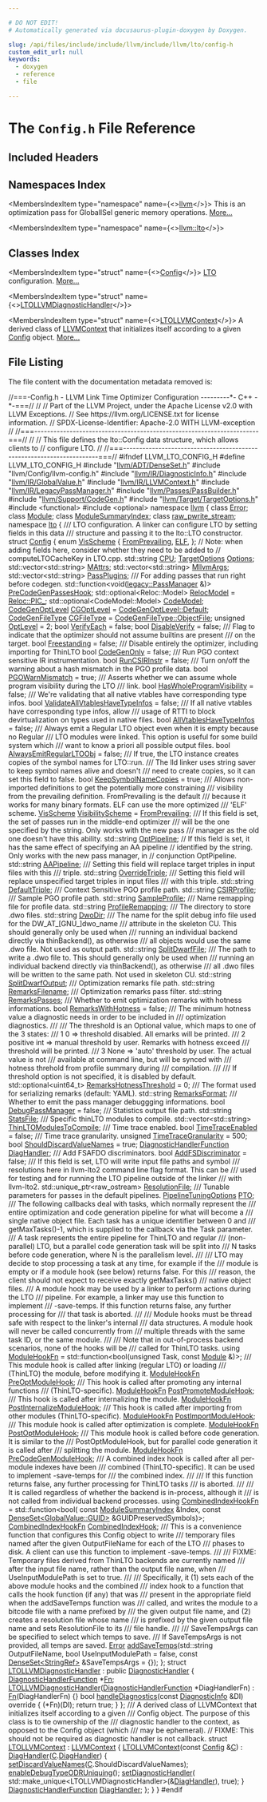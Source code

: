 ```yaml
---

# DO NOT EDIT!
# Automatically generated via docusaurus-plugin-doxygen by Doxygen.

slug: /api/files/include/include/llvm/include/llvm/lto/config-h
custom_edit_url: null
keywords:
  - doxygen
  - reference
  - file

---
```





# The `Config.h` File Reference

<DoxygenPage pluginConfig={pluginConfig}>



## Included Headers

<IncludesList>
<IncludesListItem
  filePath="llvm/ADT/DenseSet.h"
  permalink="/docs/api/files/include/include/llvm/include/llvm/adt/denseset-h"
  isLocal="true" />
<IncludesListItem
  filePath="llvm/Config/llvm-config.h"
  permalink=""
  isLocal="true" />
<IncludesListItem
  filePath="llvm/IR/DiagnosticInfo.h"
  permalink="/docs/api/files/include/include/llvm/include/llvm/ir/diagnosticinfo-h"
  isLocal="true" />
<IncludesListItem
  filePath="llvm/IR/GlobalValue.h"
  permalink="/docs/api/files/include/include/llvm/include/llvm/ir/globalvalue-h"
  isLocal="true" />
<IncludesListItem
  filePath="llvm/IR/LLVMContext.h"
  permalink="/docs/api/files/include/include/llvm/include/llvm/ir/llvmcontext-h"
  isLocal="true" />
<IncludesListItem
  filePath="llvm/IR/LegacyPassManager.h"
  permalink="/docs/api/files/include/include/llvm/include/llvm/ir/legacypassmanager-h"
  isLocal="true" />
<IncludesListItem
  filePath="llvm/Passes/PassBuilder.h"
  permalink="/docs/api/files/include/include/llvm/include/llvm/passes/passbuilder-h"
  isLocal="true" />
<IncludesListItem
  filePath="llvm/Support/CodeGen.h"
  permalink="/docs/api/files/include/include/llvm/include/llvm/support/codegen-h"
  isLocal="true" />
<IncludesListItem
  filePath="llvm/Target/TargetOptions.h"
  permalink="/docs/api/files/include/include/llvm/include/llvm/target/targetoptions-h"
  isLocal="true" />
<IncludesListItem
  filePath="functional"
  permalink=""
  isLocal="false" />
<IncludesListItem
  filePath="optional"
  permalink=""
  isLocal="false" />
</IncludesList>

## Namespaces Index

<MembersIndex>

<MembersIndexItem
  type="namespace"
  name={<><a href="/docs/api/namespaces/llvm">llvm</a></>}>
This is an optimization pass for GlobalISel generic memory operations. <a href="/docs/api/namespaces/llvm/#details">More...</a>
</MembersIndexItem>

<MembersIndexItem
  type="namespace"
  name={<><a href="/docs/api/namespaces/llvm/lto">llvm::lto</a></>}>
</MembersIndexItem>

</MembersIndex>

## Classes Index

<MembersIndex>

<MembersIndexItem
  type="struct"
  name={<><a href="/docs/api/structs/llvm/lto/config">Config</a></>}>
<a href="/docs/api/classes/llvm/lto/lto">LTO</a> configuration. <a href="/docs/api/structs/llvm/lto/config/#details">More...</a>
</MembersIndexItem>

<MembersIndexItem
  type="struct"
  name={<><a href="/docs/api/structs/llvm/lto/ltollvmdiagnostichandler">LTOLLVMDiagnosticHandler</a></>}>
</MembersIndexItem>

<MembersIndexItem
  type="struct"
  name={<><a href="/docs/api/structs/llvm/lto/ltollvmcontext">LTOLLVMContext</a></>}>
A derived class of <a href="/docs/api/classes/llvm/llvmcontext">LLVMContext</a> that initializes itself according to a given <a href="/docs/api/structs/llvm/lto/config">Config</a> object. <a href="/docs/api/structs/llvm/lto/ltollvmcontext/#details">More...</a>
</MembersIndexItem>

</MembersIndex>


## File Listing

The file content with the documentation metadata removed is:

<ProgramListing>

<Link id="l00001" /><CodeLine lineNumber="1"><span class="doxyHighlightComment">//===-Config.h - LLVM Link Time Optimizer Configuration ---------&#42;- C++ -&#42;-===//</span></CodeLine>
<Link id="l00002" /><CodeLine lineNumber="2"><span class="doxyHighlightComment">//</span></CodeLine>
<Link id="l00003" /><CodeLine lineNumber="3"><span class="doxyHighlightComment">// Part of the LLVM Project, under the Apache License v2.0 with LLVM Exceptions.</span></CodeLine>
<Link id="l00004" /><CodeLine lineNumber="4"><span class="doxyHighlightComment">// See https://llvm.org/LICENSE.txt for license information.</span></CodeLine>
<Link id="l00005" /><CodeLine lineNumber="5"><span class="doxyHighlightComment">// SPDX-License-Identifier: Apache-2.0 WITH LLVM-exception</span></CodeLine>
<Link id="l00006" /><CodeLine lineNumber="6"><span class="doxyHighlightComment">//</span></CodeLine>
<Link id="l00007" /><CodeLine lineNumber="7"><span class="doxyHighlightComment">//===----------------------------------------------------------------------===//</span></CodeLine>
<Link id="l00008" /><CodeLine lineNumber="8"><span class="doxyHighlightComment">//</span></CodeLine>
<Link id="l00009" /><CodeLine lineNumber="9"><span class="doxyHighlightComment">// This file defines the lto::Config data structure, which allows clients to</span></CodeLine>
<Link id="l00010" /><CodeLine lineNumber="10"><span class="doxyHighlightComment">// configure LTO.</span></CodeLine>
<Link id="l00011" /><CodeLine lineNumber="11"><span class="doxyHighlightComment">//</span></CodeLine>
<Link id="l00012" /><CodeLine lineNumber="12"><span class="doxyHighlightComment">//===----------------------------------------------------------------------===//</span></CodeLine>
<Link id="l00013" /><CodeLine lineNumber="13"></CodeLine>
<Link id="l00014" /><CodeLine lineNumber="14"><span class="doxyHighlightPreprocessor">#ifndef LLVM&#95;LTO&#95;CONFIG&#95;H</span></CodeLine>
<Link id="l00015" /><CodeLine lineNumber="15"><span class="doxyHighlightPreprocessor">#define LLVM&#95;LTO&#95;CONFIG&#95;H</span></CodeLine>
<Link id="l00016" /><CodeLine lineNumber="16"></CodeLine>
<Link id="l00017" /><CodeLine lineNumber="17"><span class="doxyHighlightPreprocessor">#include &quot;<a href="/docs/api/files/include/include/llvm/include/llvm/adt/denseset-h">llvm/ADT/DenseSet.h</a>&quot;</span></CodeLine>
<Link id="l00018" /><CodeLine lineNumber="18"><span class="doxyHighlightPreprocessor">#include &quot;llvm/Config/llvm-config.h&quot;</span></CodeLine>
<Link id="l00019" /><CodeLine lineNumber="19"><span class="doxyHighlightPreprocessor">#include &quot;<a href="/docs/api/files/include/include/llvm/include/llvm/ir/diagnosticinfo-h">llvm/IR/DiagnosticInfo.h</a>&quot;</span></CodeLine>
<Link id="l00020" /><CodeLine lineNumber="20"><span class="doxyHighlightPreprocessor">#include &quot;<a href="/docs/api/files/include/include/llvm/include/llvm/ir/globalvalue-h">llvm/IR/GlobalValue.h</a>&quot;</span></CodeLine>
<Link id="l00021" /><CodeLine lineNumber="21"><span class="doxyHighlightPreprocessor">#include &quot;<a href="/docs/api/files/include/include/llvm/include/llvm/ir/llvmcontext-h">llvm/IR/LLVMContext.h</a>&quot;</span></CodeLine>
<Link id="l00022" /><CodeLine lineNumber="22"><span class="doxyHighlightPreprocessor">#include &quot;<a href="/docs/api/files/include/include/llvm/include/llvm/ir/legacypassmanager-h">llvm/IR/LegacyPassManager.h</a>&quot;</span></CodeLine>
<Link id="l00023" /><CodeLine lineNumber="23"><span class="doxyHighlightPreprocessor">#include &quot;<a href="/docs/api/files/include/include/llvm/include/llvm/passes/passbuilder-h">llvm/Passes/PassBuilder.h</a>&quot;</span></CodeLine>
<Link id="l00024" /><CodeLine lineNumber="24"><span class="doxyHighlightPreprocessor">#include &quot;<a href="/docs/api/files/include/include/llvm/include/llvm/support/codegen-h">llvm/Support/CodeGen.h</a>&quot;</span></CodeLine>
<Link id="l00025" /><CodeLine lineNumber="25"><span class="doxyHighlightPreprocessor">#include &quot;<a href="/docs/api/files/include/include/llvm/include/llvm/target/targetoptions-h">llvm/Target/TargetOptions.h</a>&quot;</span></CodeLine>
<Link id="l00026" /><CodeLine lineNumber="26"></CodeLine>
<Link id="l00027" /><CodeLine lineNumber="27"><span class="doxyHighlightPreprocessor">#include &lt;functional&gt;</span></CodeLine>
<Link id="l00028" /><CodeLine lineNumber="28"><span class="doxyHighlightPreprocessor">#include &lt;optional&gt;</span></CodeLine>
<Link id="l00029" /><CodeLine lineNumber="29"></CodeLine>
<Link id="l00030" /><CodeLine lineNumber="30"><span class="doxyHighlightKeyword">namespace </span><span class="doxyHighlight"><a href="/docs/api/namespaces/llvm">llvm</a> &#123;</span></CodeLine>
<Link id="l00031" /><CodeLine lineNumber="31"></CodeLine>
<Link id="l00032" /><CodeLine lineNumber="32"><span class="doxyHighlightKeyword">class </span><span class="doxyHighlight"><a href="/docs/api/classes/llvm/error">Error</a>;</span></CodeLine>
<Link id="l00033" /><CodeLine lineNumber="33"><span class="doxyHighlightKeyword">class </span><span class="doxyHighlight"><a href="/docs/api/classes/llvm/module">Module</a>;</span></CodeLine>
<Link id="l00034" /><CodeLine lineNumber="34"><span class="doxyHighlightKeyword">class </span><span class="doxyHighlight"><a href="/docs/api/classes/llvm/modulesummaryindex">ModuleSummaryIndex</a>;</span></CodeLine>
<Link id="l00035" /><CodeLine lineNumber="35"><span class="doxyHighlightKeyword">class </span><span class="doxyHighlight"><a href="/docs/api/classes/llvm/raw-pwrite-stream">raw&#95;pwrite&#95;stream</a>;</span></CodeLine>
<Link id="l00036" /><CodeLine lineNumber="36"></CodeLine>
<Link id="l00037" /><CodeLine lineNumber="37" lineLink="/docs/api/namespaces/llvm/lto"><span class="doxyHighlightKeyword">namespace </span><span class="doxyHighlight"><a href="/docs/api/namespaces/llvm/lto">lto</a> &#123;</span></CodeLine>
<Link id="l00038" /><CodeLine lineNumber="38"></CodeLine>
<Link id="l00039" /><CodeLine lineNumber="39"><span class="doxyHighlightComment">/// LTO configuration. A linker can configure LTO by setting fields in this data</span></CodeLine>
<Link id="l00040" /><CodeLine lineNumber="40"><span class="doxyHighlightComment">/// structure and passing it to the lto::LTO constructor.</span></CodeLine>
<Link id="l00041" /><CodeLine lineNumber="41" lineLink="/docs/api/structs/llvm/lto/config"><span class="doxyHighlightKeyword">struct </span><span class="doxyHighlight"><a href="/docs/api/structs/llvm/lto/config">Config</a> &#123;</span></CodeLine>
<Link id="l00042" /><CodeLine lineNumber="42" lineLink="/docs/api/structs/llvm/lto/config/#a6df1c201fe73a270f67a7c153c42c0be"><span class="doxyHighlight">  </span><span class="doxyHighlightKeyword">enum</span><span class="doxyHighlight"> <a href="/docs/api/structs/llvm/lto/config/#a6df1c201fe73a270f67a7c153c42c0be">VisScheme</a> &#123;</span></CodeLine>
<Link id="l00043" /><CodeLine lineNumber="43" lineLink="/docs/api/structs/llvm/lto/config/#a6df1c201fe73a270f67a7c153c42c0beab75f3c598a19a49547d5fa7456d64e1a"><span class="doxyHighlight">    <a href="/docs/api/structs/llvm/lto/config/#a6df1c201fe73a270f67a7c153c42c0beab75f3c598a19a49547d5fa7456d64e1a">FromPrevailing</a>,</span></CodeLine>
<Link id="l00044" /><CodeLine lineNumber="44" lineLink="/docs/api/structs/llvm/lto/config/#a6df1c201fe73a270f67a7c153c42c0bea89d9995963600df8c6854372881cbbb7"><span class="doxyHighlight">    <a href="/docs/api/structs/llvm/lto/config/#a6df1c201fe73a270f67a7c153c42c0bea89d9995963600df8c6854372881cbbb7">ELF</a>,</span></CodeLine>
<Link id="l00045" /><CodeLine lineNumber="45"><span class="doxyHighlight">  &#125;;</span></CodeLine>
<Link id="l00046" /><CodeLine lineNumber="46"><span class="doxyHighlight">  </span><span class="doxyHighlightComment">// Note: when adding fields here, consider whether they need to be added to</span></CodeLine>
<Link id="l00047" /><CodeLine lineNumber="47"><span class="doxyHighlight">  </span><span class="doxyHighlightComment">// computeLTOCacheKey in LTO.cpp.</span></CodeLine>
<Link id="l00048" /><CodeLine lineNumber="48" lineLink="/docs/api/structs/llvm/lto/config/#a787c0462fab83a3c31d543240378fe78"><span class="doxyHighlight">  std::string <a href="/docs/api/structs/llvm/lto/config/#a787c0462fab83a3c31d543240378fe78">CPU</a>;</span></CodeLine>
<Link id="l00049" /><CodeLine lineNumber="49" lineLink="/docs/api/structs/llvm/lto/config/#aa2df4a4590f315d98041339341d9e469"><span class="doxyHighlight">  <a href="/docs/api/classes/llvm/targetoptions">TargetOptions</a> <a href="/docs/api/structs/llvm/lto/config/#aa2df4a4590f315d98041339341d9e469">Options</a>;</span></CodeLine>
<Link id="l00050" /><CodeLine lineNumber="50" lineLink="/docs/api/structs/llvm/lto/config/#a5a1e8e55e81b4c203d49bbbd0bce8a51"><span class="doxyHighlight">  std::vector&lt;std::string&gt; <a href="/docs/api/structs/llvm/lto/config/#a5a1e8e55e81b4c203d49bbbd0bce8a51">MAttrs</a>;</span></CodeLine>
<Link id="l00051" /><CodeLine lineNumber="51" lineLink="/docs/api/structs/llvm/lto/config/#a602290924408156b5beb6e7cd6f8f4ab"><span class="doxyHighlight">  std::vector&lt;std::string&gt; <a href="/docs/api/structs/llvm/lto/config/#a602290924408156b5beb6e7cd6f8f4ab">MllvmArgs</a>;</span></CodeLine>
<Link id="l00052" /><CodeLine lineNumber="52" lineLink="/docs/api/structs/llvm/lto/config/#addd6c05e7f9781702cd583680b21da07"><span class="doxyHighlight">  std::vector&lt;std::string&gt; <a href="/docs/api/structs/llvm/lto/config/#addd6c05e7f9781702cd583680b21da07">PassPlugins</a>;</span></CodeLine>
<Link id="l00053" /><CodeLine lineNumber="53"><span class="doxyHighlightComment">  /// For adding passes that run right before codegen.</span></CodeLine>
<Link id="l00054" /><CodeLine lineNumber="54" lineLink="/docs/api/structs/llvm/lto/config/#a534b265d050d27ea55a86b1a473b9515"><span class="doxyHighlight">  std::function&lt;void(<a href="/docs/api/classes/llvm/legacy/passmanager">legacy::PassManager</a> &amp;)&gt; <a href="/docs/api/structs/llvm/lto/config/#a534b265d050d27ea55a86b1a473b9515">PreCodeGenPassesHook</a>;</span></CodeLine>
<Link id="l00055" /><CodeLine lineNumber="55" lineLink="/docs/api/structs/llvm/lto/config/#ae561eb0b1d21dcefd1c59988684fe403"><span class="doxyHighlight">  std::optional&lt;Reloc::Model&gt; <a href="/docs/api/structs/llvm/lto/config/#ae561eb0b1d21dcefd1c59988684fe403">RelocModel</a> = <a href="/docs/api/namespaces/llvm/reloc/#af59f6dc86e80aaf56f1afd155eebf568adc2075e13a68142b26e05ac08bbfc320">Reloc::PIC&#95;</a>;</span></CodeLine>
<Link id="l00056" /><CodeLine lineNumber="56" lineLink="/docs/api/structs/llvm/lto/config/#a4a143b2765089504057036d723110b48"><span class="doxyHighlight">  std::optional&lt;CodeModel::Model&gt; <a href="/docs/api/structs/llvm/lto/config/#a4a143b2765089504057036d723110b48">CodeModel</a>;</span></CodeLine>
<Link id="l00057" /><CodeLine lineNumber="57" lineLink="/docs/api/structs/llvm/lto/config/#a6783034dde920cf6c0187877581c72ce"><span class="doxyHighlight">  <a href="/docs/api/namespaces/llvm/#a8ec1bf8d7b792ca9fac56f8514db18d2">CodeGenOptLevel</a> <a href="/docs/api/structs/llvm/lto/config/#a6783034dde920cf6c0187877581c72ce">CGOptLevel</a> = <a href="/docs/api/namespaces/llvm/#a8ec1bf8d7b792ca9fac56f8514db18d2a7a1920d61156abc05a60135aefe8bc67">CodeGenOptLevel::Default</a>;</span></CodeLine>
<Link id="l00058" /><CodeLine lineNumber="58" lineLink="/docs/api/structs/llvm/lto/config/#af31b6979bcc0505621c4d905ec5c6a2a"><span class="doxyHighlight">  <a href="/docs/api/namespaces/llvm/#a73b761f8d40500a5a28889569526b260">CodeGenFileType</a> <a href="/docs/api/structs/llvm/lto/config/#af31b6979bcc0505621c4d905ec5c6a2a">CGFileType</a> = <a href="/docs/api/namespaces/llvm/#a73b761f8d40500a5a28889569526b260a95aca07e95d9459c1bb31f4e7f9fda10">CodeGenFileType::ObjectFile</a>;</span></CodeLine>
<Link id="l00059" /><CodeLine lineNumber="59" lineLink="/docs/api/structs/llvm/lto/config/#ad583f6a59d2c6c9debe64279846d7123"><span class="doxyHighlight">  </span><span class="doxyHighlightKeywordType">unsigned</span><span class="doxyHighlight"> <a href="/docs/api/structs/llvm/lto/config/#ad583f6a59d2c6c9debe64279846d7123">OptLevel</a> = 2;</span></CodeLine>
<Link id="l00060" /><CodeLine lineNumber="60" lineLink="/docs/api/structs/llvm/lto/config/#a647ccc8efe422fa8ac5d5242ccf8bbdb"><span class="doxyHighlight">  </span><span class="doxyHighlightKeywordType">bool</span><span class="doxyHighlight"> <a href="/docs/api/structs/llvm/lto/config/#a647ccc8efe422fa8ac5d5242ccf8bbdb">VerifyEach</a> = </span><span class="doxyHighlightKeyword">false</span><span class="doxyHighlight">;</span></CodeLine>
<Link id="l00061" /><CodeLine lineNumber="61" lineLink="/docs/api/structs/llvm/lto/config/#a59454d5a628381f0c1ce63819aa25b25"><span class="doxyHighlight">  </span><span class="doxyHighlightKeywordType">bool</span><span class="doxyHighlight"> <a href="/docs/api/structs/llvm/lto/config/#a59454d5a628381f0c1ce63819aa25b25">DisableVerify</a> = </span><span class="doxyHighlightKeyword">false</span><span class="doxyHighlight">;</span></CodeLine>
<Link id="l00062" /><CodeLine lineNumber="62"></CodeLine>
<Link id="l00063" /><CodeLine lineNumber="63"><span class="doxyHighlightComment">  /// Flag to indicate that the optimizer should not assume builtins are present</span></CodeLine>
<Link id="l00064" /><CodeLine lineNumber="64"><span class="doxyHighlightComment">  /// on the target.</span></CodeLine>
<Link id="l00065" /><CodeLine lineNumber="65" lineLink="/docs/api/structs/llvm/lto/config/#af662fcf728cd50f9a546a5a3ba7c1961"><span class="doxyHighlight">  </span><span class="doxyHighlightKeywordType">bool</span><span class="doxyHighlight"> <a href="/docs/api/structs/llvm/lto/config/#af662fcf728cd50f9a546a5a3ba7c1961">Freestanding</a> = </span><span class="doxyHighlightKeyword">false</span><span class="doxyHighlight">;</span></CodeLine>
<Link id="l00066" /><CodeLine lineNumber="66"></CodeLine>
<Link id="l00067" /><CodeLine lineNumber="67"><span class="doxyHighlightComment">  /// Disable entirely the optimizer, including importing for ThinLTO</span></CodeLine>
<Link id="l00068" /><CodeLine lineNumber="68" lineLink="/docs/api/structs/llvm/lto/config/#a55bf412b26277e61d0a5e6f8ccd10985"><span class="doxyHighlight">  </span><span class="doxyHighlightKeywordType">bool</span><span class="doxyHighlight"> <a href="/docs/api/structs/llvm/lto/config/#a55bf412b26277e61d0a5e6f8ccd10985">CodeGenOnly</a> = </span><span class="doxyHighlightKeyword">false</span><span class="doxyHighlight">;</span></CodeLine>
<Link id="l00069" /><CodeLine lineNumber="69"></CodeLine>
<Link id="l00070" /><CodeLine lineNumber="70"><span class="doxyHighlightComment">  /// Run PGO context sensitive IR instrumentation.</span></CodeLine>
<Link id="l00071" /><CodeLine lineNumber="71" lineLink="/docs/api/structs/llvm/lto/config/#ac05157b80afde0ee192d5be6978c5dba"><span class="doxyHighlight">  </span><span class="doxyHighlightKeywordType">bool</span><span class="doxyHighlight"> <a href="/docs/api/structs/llvm/lto/config/#ac05157b80afde0ee192d5be6978c5dba">RunCSIRInstr</a> = </span><span class="doxyHighlightKeyword">false</span><span class="doxyHighlight">;</span></CodeLine>
<Link id="l00072" /><CodeLine lineNumber="72"></CodeLine>
<Link id="l00073" /><CodeLine lineNumber="73"><span class="doxyHighlightComment">  /// Turn on/off the warning about a hash mismatch in the PGO profile data.</span></CodeLine>
<Link id="l00074" /><CodeLine lineNumber="74" lineLink="/docs/api/structs/llvm/lto/config/#aeb2fc95c3f63546728703c4e587e46cc"><span class="doxyHighlight">  </span><span class="doxyHighlightKeywordType">bool</span><span class="doxyHighlight"> <a href="/docs/api/structs/llvm/lto/config/#aeb2fc95c3f63546728703c4e587e46cc">PGOWarnMismatch</a> = </span><span class="doxyHighlightKeyword">true</span><span class="doxyHighlight">;</span></CodeLine>
<Link id="l00075" /><CodeLine lineNumber="75"></CodeLine>
<Link id="l00076" /><CodeLine lineNumber="76"><span class="doxyHighlightComment">  /// Asserts whether we can assume whole program visibility during the LTO</span></CodeLine>
<Link id="l00077" /><CodeLine lineNumber="77"><span class="doxyHighlightComment">  /// link.</span></CodeLine>
<Link id="l00078" /><CodeLine lineNumber="78" lineLink="/docs/api/structs/llvm/lto/config/#a130b60c6ba64af6fe241affbafdcf1ba"><span class="doxyHighlight">  </span><span class="doxyHighlightKeywordType">bool</span><span class="doxyHighlight"> <a href="/docs/api/structs/llvm/lto/config/#a130b60c6ba64af6fe241affbafdcf1ba">HasWholeProgramVisibility</a> = </span><span class="doxyHighlightKeyword">false</span><span class="doxyHighlight">;</span></CodeLine>
<Link id="l00079" /><CodeLine lineNumber="79"></CodeLine>
<Link id="l00080" /><CodeLine lineNumber="80"><span class="doxyHighlightComment">  /// We&#39;re validating that all native vtables have corresponding type infos.</span></CodeLine>
<Link id="l00081" /><CodeLine lineNumber="81" lineLink="/docs/api/structs/llvm/lto/config/#a142b2de143644a1ca51d28a0fd6d5a05"><span class="doxyHighlight">  </span><span class="doxyHighlightKeywordType">bool</span><span class="doxyHighlight"> <a href="/docs/api/structs/llvm/lto/config/#a142b2de143644a1ca51d28a0fd6d5a05">ValidateAllVtablesHaveTypeInfos</a> = </span><span class="doxyHighlightKeyword">false</span><span class="doxyHighlight">;</span></CodeLine>
<Link id="l00082" /><CodeLine lineNumber="82"><span class="doxyHighlightComment">  /// If all native vtables have corresponding type infos, allow</span></CodeLine>
<Link id="l00083" /><CodeLine lineNumber="83"><span class="doxyHighlightComment">  /// usage of RTTI to block devirtualization on types used in native files.</span></CodeLine>
<Link id="l00084" /><CodeLine lineNumber="84" lineLink="/docs/api/structs/llvm/lto/config/#aa24c924121088ad5844c88699344a7d3"><span class="doxyHighlight">  </span><span class="doxyHighlightKeywordType">bool</span><span class="doxyHighlight"> <a href="/docs/api/structs/llvm/lto/config/#aa24c924121088ad5844c88699344a7d3">AllVtablesHaveTypeInfos</a> = </span><span class="doxyHighlightKeyword">false</span><span class="doxyHighlight">;</span></CodeLine>
<Link id="l00085" /><CodeLine lineNumber="85"></CodeLine>
<Link id="l00086" /><CodeLine lineNumber="86"><span class="doxyHighlightComment">  /// Always emit a Regular LTO object even when it is empty because no Regular</span></CodeLine>
<Link id="l00087" /><CodeLine lineNumber="87"><span class="doxyHighlightComment">  /// LTO modules were linked. This option is useful for some build system which</span></CodeLine>
<Link id="l00088" /><CodeLine lineNumber="88"><span class="doxyHighlightComment">  /// want to know a priori all possible output files.</span></CodeLine>
<Link id="l00089" /><CodeLine lineNumber="89" lineLink="/docs/api/structs/llvm/lto/config/#a77d6eab1341b63721ae4ea07cbf4cc7a"><span class="doxyHighlight">  </span><span class="doxyHighlightKeywordType">bool</span><span class="doxyHighlight"> <a href="/docs/api/structs/llvm/lto/config/#a77d6eab1341b63721ae4ea07cbf4cc7a">AlwaysEmitRegularLTOObj</a> = </span><span class="doxyHighlightKeyword">false</span><span class="doxyHighlight">;</span></CodeLine>
<Link id="l00090" /><CodeLine lineNumber="90"></CodeLine>
<Link id="l00091" /><CodeLine lineNumber="91"><span class="doxyHighlightComment">  /// If true, the LTO instance creates copies of the symbol names for LTO::run.</span></CodeLine>
<Link id="l00092" /><CodeLine lineNumber="92"><span class="doxyHighlightComment">  /// The lld linker uses string saver to keep symbol names alive and doesn&#39;t</span></CodeLine>
<Link id="l00093" /><CodeLine lineNumber="93"><span class="doxyHighlightComment">  /// need to create copies, so it can set this field to false.</span></CodeLine>
<Link id="l00094" /><CodeLine lineNumber="94" lineLink="/docs/api/structs/llvm/lto/config/#a1ed3ed67f7ab274e3d086aa3488a3093"><span class="doxyHighlight">  </span><span class="doxyHighlightKeywordType">bool</span><span class="doxyHighlight"> <a href="/docs/api/structs/llvm/lto/config/#a1ed3ed67f7ab274e3d086aa3488a3093">KeepSymbolNameCopies</a> = </span><span class="doxyHighlightKeyword">true</span><span class="doxyHighlight">;</span></CodeLine>
<Link id="l00095" /><CodeLine lineNumber="95"></CodeLine>
<Link id="l00096" /><CodeLine lineNumber="96"><span class="doxyHighlightComment">  /// Allows non-imported definitions to get the potentially more constraining</span></CodeLine>
<Link id="l00097" /><CodeLine lineNumber="97"><span class="doxyHighlightComment">  /// visibility from the prevailing definition. FromPrevailing is the default</span></CodeLine>
<Link id="l00098" /><CodeLine lineNumber="98"><span class="doxyHighlightComment">  /// because it works for many binary formats. ELF can use the more optimized</span></CodeLine>
<Link id="l00099" /><CodeLine lineNumber="99"><span class="doxyHighlightComment">  /// &#39;ELF&#39; scheme.</span></CodeLine>
<Link id="l00100" /><CodeLine lineNumber="100" lineLink="/docs/api/structs/llvm/lto/config/#a901ca2ceffdd3815fd527e0d994ea4a0"><span class="doxyHighlight">  <a href="/docs/api/structs/llvm/lto/config/#a6df1c201fe73a270f67a7c153c42c0be">VisScheme</a> <a href="/docs/api/structs/llvm/lto/config/#a901ca2ceffdd3815fd527e0d994ea4a0">VisibilityScheme</a> = <a href="/docs/api/structs/llvm/lto/config/#a6df1c201fe73a270f67a7c153c42c0beab75f3c598a19a49547d5fa7456d64e1a">FromPrevailing</a>;</span></CodeLine>
<Link id="l00101" /><CodeLine lineNumber="101"></CodeLine>
<Link id="l00102" /><CodeLine lineNumber="102"><span class="doxyHighlightComment">  /// If this field is set, the set of passes run in the middle-end optimizer</span></CodeLine>
<Link id="l00103" /><CodeLine lineNumber="103"><span class="doxyHighlightComment">  /// will be the one specified by the string. Only works with the new pass</span></CodeLine>
<Link id="l00104" /><CodeLine lineNumber="104"><span class="doxyHighlightComment">  /// manager as the old one doesn&#39;t have this ability.</span></CodeLine>
<Link id="l00105" /><CodeLine lineNumber="105" lineLink="/docs/api/structs/llvm/lto/config/#abe426c024bc5082714ea582cd739210e"><span class="doxyHighlight">  std::string <a href="/docs/api/structs/llvm/lto/config/#abe426c024bc5082714ea582cd739210e">OptPipeline</a>;</span></CodeLine>
<Link id="l00106" /><CodeLine lineNumber="106"></CodeLine>
<Link id="l00107" /><CodeLine lineNumber="107"><span class="doxyHighlight">  </span><span class="doxyHighlightComment">// If this field is set, it has the same effect of specifying an AA pipeline</span></CodeLine>
<Link id="l00108" /><CodeLine lineNumber="108"><span class="doxyHighlight">  </span><span class="doxyHighlightComment">// identified by the string. Only works with the new pass manager, in</span></CodeLine>
<Link id="l00109" /><CodeLine lineNumber="109"><span class="doxyHighlight">  </span><span class="doxyHighlightComment">// conjunction OptPipeline.</span></CodeLine>
<Link id="l00110" /><CodeLine lineNumber="110" lineLink="/docs/api/structs/llvm/lto/config/#a4c0096e74a84beee8fa9676008520c87"><span class="doxyHighlight">  std::string <a href="/docs/api/structs/llvm/lto/config/#a4c0096e74a84beee8fa9676008520c87">AAPipeline</a>;</span></CodeLine>
<Link id="l00111" /><CodeLine lineNumber="111"></CodeLine>
<Link id="l00112" /><CodeLine lineNumber="112"><span class="doxyHighlightComment">  /// Setting this field will replace target triples in input files with this</span></CodeLine>
<Link id="l00113" /><CodeLine lineNumber="113"><span class="doxyHighlightComment">  /// triple.</span></CodeLine>
<Link id="l00114" /><CodeLine lineNumber="114" lineLink="/docs/api/structs/llvm/lto/config/#a99a4165a613772f6ae3b807c4e361a36"><span class="doxyHighlight">  std::string <a href="/docs/api/structs/llvm/lto/config/#a99a4165a613772f6ae3b807c4e361a36">OverrideTriple</a>;</span></CodeLine>
<Link id="l00115" /><CodeLine lineNumber="115"></CodeLine>
<Link id="l00116" /><CodeLine lineNumber="116"><span class="doxyHighlightComment">  /// Setting this field will replace unspecified target triples in input files</span></CodeLine>
<Link id="l00117" /><CodeLine lineNumber="117"><span class="doxyHighlightComment">  /// with this triple.</span></CodeLine>
<Link id="l00118" /><CodeLine lineNumber="118" lineLink="/docs/api/structs/llvm/lto/config/#a7230a2bd41c69c49110f5000222515d4"><span class="doxyHighlight">  std::string <a href="/docs/api/structs/llvm/lto/config/#a7230a2bd41c69c49110f5000222515d4">DefaultTriple</a>;</span></CodeLine>
<Link id="l00119" /><CodeLine lineNumber="119"></CodeLine>
<Link id="l00120" /><CodeLine lineNumber="120"><span class="doxyHighlightComment">  /// Context Sensitive PGO profile path.</span></CodeLine>
<Link id="l00121" /><CodeLine lineNumber="121" lineLink="/docs/api/structs/llvm/lto/config/#adffa7a90c82e1d7aa0aead0e6f74786b"><span class="doxyHighlight">  std::string <a href="/docs/api/structs/llvm/lto/config/#adffa7a90c82e1d7aa0aead0e6f74786b">CSIRProfile</a>;</span></CodeLine>
<Link id="l00122" /><CodeLine lineNumber="122"></CodeLine>
<Link id="l00123" /><CodeLine lineNumber="123"><span class="doxyHighlightComment">  /// Sample PGO profile path.</span></CodeLine>
<Link id="l00124" /><CodeLine lineNumber="124" lineLink="/docs/api/structs/llvm/lto/config/#afd1d4183a0d4ae2e704610be044010b0"><span class="doxyHighlight">  std::string <a href="/docs/api/structs/llvm/lto/config/#afd1d4183a0d4ae2e704610be044010b0">SampleProfile</a>;</span></CodeLine>
<Link id="l00125" /><CodeLine lineNumber="125"></CodeLine>
<Link id="l00126" /><CodeLine lineNumber="126"><span class="doxyHighlightComment">  /// Name remapping file for profile data.</span></CodeLine>
<Link id="l00127" /><CodeLine lineNumber="127" lineLink="/docs/api/structs/llvm/lto/config/#a9dc5e1dacdffb8158529596000b3b411"><span class="doxyHighlight">  std::string <a href="/docs/api/structs/llvm/lto/config/#a9dc5e1dacdffb8158529596000b3b411">ProfileRemapping</a>;</span></CodeLine>
<Link id="l00128" /><CodeLine lineNumber="128"></CodeLine>
<Link id="l00129" /><CodeLine lineNumber="129"><span class="doxyHighlightComment">  /// The directory to store .dwo files.</span></CodeLine>
<Link id="l00130" /><CodeLine lineNumber="130" lineLink="/docs/api/structs/llvm/lto/config/#a7c554b4240d5088684a7ab7637749d93"><span class="doxyHighlight">  std::string <a href="/docs/api/structs/llvm/lto/config/#a7c554b4240d5088684a7ab7637749d93">DwoDir</a>;</span></CodeLine>
<Link id="l00131" /><CodeLine lineNumber="131"></CodeLine>
<Link id="l00132" /><CodeLine lineNumber="132"><span class="doxyHighlightComment">  /// The name for the split debug info file used for the DW&#95;AT&#95;&#91;GNU&#95;&#93;dwo&#95;name</span></CodeLine>
<Link id="l00133" /><CodeLine lineNumber="133"><span class="doxyHighlightComment">  /// attribute in the skeleton CU. This should generally only be used when</span></CodeLine>
<Link id="l00134" /><CodeLine lineNumber="134"><span class="doxyHighlightComment">  /// running an individual backend directly via thinBackend(), as otherwise</span></CodeLine>
<Link id="l00135" /><CodeLine lineNumber="135"><span class="doxyHighlightComment">  /// all objects would use the same .dwo file. Not used as output path.</span></CodeLine>
<Link id="l00136" /><CodeLine lineNumber="136" lineLink="/docs/api/structs/llvm/lto/config/#aa4f390c0f5cbd46df4734ccd229f36ec"><span class="doxyHighlight">  std::string <a href="/docs/api/structs/llvm/lto/config/#aa4f390c0f5cbd46df4734ccd229f36ec">SplitDwarfFile</a>;</span></CodeLine>
<Link id="l00137" /><CodeLine lineNumber="137"></CodeLine>
<Link id="l00138" /><CodeLine lineNumber="138"><span class="doxyHighlightComment">  /// The path to write a .dwo file to. This should generally only be used when</span></CodeLine>
<Link id="l00139" /><CodeLine lineNumber="139"><span class="doxyHighlightComment">  /// running an individual backend directly via thinBackend(), as otherwise</span></CodeLine>
<Link id="l00140" /><CodeLine lineNumber="140"><span class="doxyHighlightComment">  /// all .dwo files will be written to the same path. Not used in skeleton CU.</span></CodeLine>
<Link id="l00141" /><CodeLine lineNumber="141" lineLink="/docs/api/structs/llvm/lto/config/#aacd13a77ae60a12f2f22018c0b7bd719"><span class="doxyHighlight">  std::string <a href="/docs/api/structs/llvm/lto/config/#aacd13a77ae60a12f2f22018c0b7bd719">SplitDwarfOutput</a>;</span></CodeLine>
<Link id="l00142" /><CodeLine lineNumber="142"></CodeLine>
<Link id="l00143" /><CodeLine lineNumber="143"><span class="doxyHighlightComment">  /// Optimization remarks file path.</span></CodeLine>
<Link id="l00144" /><CodeLine lineNumber="144" lineLink="/docs/api/structs/llvm/lto/config/#a7f5add25ae56d0b0c8c3486115a6f825"><span class="doxyHighlight">  std::string <a href="/docs/api/structs/llvm/lto/config/#a7f5add25ae56d0b0c8c3486115a6f825">RemarksFilename</a>;</span></CodeLine>
<Link id="l00145" /><CodeLine lineNumber="145"></CodeLine>
<Link id="l00146" /><CodeLine lineNumber="146"><span class="doxyHighlightComment">  /// Optimization remarks pass filter.</span></CodeLine>
<Link id="l00147" /><CodeLine lineNumber="147" lineLink="/docs/api/structs/llvm/lto/config/#ab6be094bc919f0a88daf638a87f35ed2"><span class="doxyHighlight">  std::string <a href="/docs/api/structs/llvm/lto/config/#ab6be094bc919f0a88daf638a87f35ed2">RemarksPasses</a>;</span></CodeLine>
<Link id="l00148" /><CodeLine lineNumber="148"></CodeLine>
<Link id="l00149" /><CodeLine lineNumber="149"><span class="doxyHighlightComment">  /// Whether to emit optimization remarks with hotness informations.</span></CodeLine>
<Link id="l00150" /><CodeLine lineNumber="150" lineLink="/docs/api/structs/llvm/lto/config/#ad722bd2d07c784bdf48e98d88a25b214"><span class="doxyHighlight">  </span><span class="doxyHighlightKeywordType">bool</span><span class="doxyHighlight"> <a href="/docs/api/structs/llvm/lto/config/#ad722bd2d07c784bdf48e98d88a25b214">RemarksWithHotness</a> = </span><span class="doxyHighlightKeyword">false</span><span class="doxyHighlight">;</span></CodeLine>
<Link id="l00151" /><CodeLine lineNumber="151"></CodeLine>
<Link id="l00152" /><CodeLine lineNumber="152"><span class="doxyHighlightComment">  /// The minimum hotness value a diagnostic needs in order to be included in</span></CodeLine>
<Link id="l00153" /><CodeLine lineNumber="153"><span class="doxyHighlightComment">  /// optimization diagnostics.</span></CodeLine>
<Link id="l00154" /><CodeLine lineNumber="154"><span class="doxyHighlightComment">  ///</span></CodeLine>
<Link id="l00155" /><CodeLine lineNumber="155"><span class="doxyHighlightComment">  /// The threshold is an Optional value, which maps to one of the 3 states:</span></CodeLine>
<Link id="l00156" /><CodeLine lineNumber="156"><span class="doxyHighlightComment">  /// 1 0            =&gt; threshold disabled. All emarks will be printed.</span></CodeLine>
<Link id="l00157" /><CodeLine lineNumber="157"><span class="doxyHighlightComment">  /// 2 positive int =&gt; manual threshold by user. Remarks with hotness exceed</span></CodeLine>
<Link id="l00158" /><CodeLine lineNumber="158"><span class="doxyHighlightComment">  ///                    threshold will be printed.</span></CodeLine>
<Link id="l00159" /><CodeLine lineNumber="159"><span class="doxyHighlightComment">  /// 3 None         =&gt; &#39;auto&#39; threshold by user. The actual value is not</span></CodeLine>
<Link id="l00160" /><CodeLine lineNumber="160"><span class="doxyHighlightComment">  ///                    available at command line, but will be synced with</span></CodeLine>
<Link id="l00161" /><CodeLine lineNumber="161"><span class="doxyHighlightComment">  ///                    hotness threhold from profile summary during</span></CodeLine>
<Link id="l00162" /><CodeLine lineNumber="162"><span class="doxyHighlightComment">  ///                    compilation.</span></CodeLine>
<Link id="l00163" /><CodeLine lineNumber="163"><span class="doxyHighlightComment">  ///</span></CodeLine>
<Link id="l00164" /><CodeLine lineNumber="164"><span class="doxyHighlightComment">  /// If threshold option is not specified, it is disabled by default.</span></CodeLine>
<Link id="l00165" /><CodeLine lineNumber="165" lineLink="/docs/api/structs/llvm/lto/config/#a3fb18e2c1449a48f3ce809e398c8496c"><span class="doxyHighlight">  std::optional&lt;uint64&#95;t&gt; <a href="/docs/api/structs/llvm/lto/config/#a3fb18e2c1449a48f3ce809e398c8496c">RemarksHotnessThreshold</a> = 0;</span></CodeLine>
<Link id="l00166" /><CodeLine lineNumber="166"></CodeLine>
<Link id="l00167" /><CodeLine lineNumber="167"><span class="doxyHighlightComment">  /// The format used for serializing remarks (default: YAML).</span></CodeLine>
<Link id="l00168" /><CodeLine lineNumber="168" lineLink="/docs/api/structs/llvm/lto/config/#afdc99ed0043add37ba2764446dbe225e"><span class="doxyHighlight">  std::string <a href="/docs/api/structs/llvm/lto/config/#afdc99ed0043add37ba2764446dbe225e">RemarksFormat</a>;</span></CodeLine>
<Link id="l00169" /><CodeLine lineNumber="169"></CodeLine>
<Link id="l00170" /><CodeLine lineNumber="170"><span class="doxyHighlightComment">  /// Whether to emit the pass manager debuggging informations.</span></CodeLine>
<Link id="l00171" /><CodeLine lineNumber="171" lineLink="/docs/api/structs/llvm/lto/config/#a2e7d3a91d656d9f1d3c374429f883166"><span class="doxyHighlight">  </span><span class="doxyHighlightKeywordType">bool</span><span class="doxyHighlight"> <a href="/docs/api/structs/llvm/lto/config/#a2e7d3a91d656d9f1d3c374429f883166">DebugPassManager</a> = </span><span class="doxyHighlightKeyword">false</span><span class="doxyHighlight">;</span></CodeLine>
<Link id="l00172" /><CodeLine lineNumber="172"></CodeLine>
<Link id="l00173" /><CodeLine lineNumber="173"><span class="doxyHighlightComment">  /// Statistics output file path.</span></CodeLine>
<Link id="l00174" /><CodeLine lineNumber="174" lineLink="/docs/api/structs/llvm/lto/config/#a482472b6897cbf42c20bcb04d2e879d0"><span class="doxyHighlight">  std::string <a href="/docs/api/structs/llvm/lto/config/#a482472b6897cbf42c20bcb04d2e879d0">StatsFile</a>;</span></CodeLine>
<Link id="l00175" /><CodeLine lineNumber="175"></CodeLine>
<Link id="l00176" /><CodeLine lineNumber="176"><span class="doxyHighlightComment">  /// Specific thinLTO modules to compile.</span></CodeLine>
<Link id="l00177" /><CodeLine lineNumber="177" lineLink="/docs/api/structs/llvm/lto/config/#a61bae81cc9f92b3a346515bfb107fe3c"><span class="doxyHighlight">  std::vector&lt;std::string&gt; <a href="/docs/api/structs/llvm/lto/config/#a61bae81cc9f92b3a346515bfb107fe3c">ThinLTOModulesToCompile</a>;</span></CodeLine>
<Link id="l00178" /><CodeLine lineNumber="178"></CodeLine>
<Link id="l00179" /><CodeLine lineNumber="179"><span class="doxyHighlightComment">  /// Time trace enabled.</span></CodeLine>
<Link id="l00180" /><CodeLine lineNumber="180" lineLink="/docs/api/structs/llvm/lto/config/#aadf60658a6fcb26aeb35654d64e81d7d"><span class="doxyHighlight">  </span><span class="doxyHighlightKeywordType">bool</span><span class="doxyHighlight"> <a href="/docs/api/structs/llvm/lto/config/#aadf60658a6fcb26aeb35654d64e81d7d">TimeTraceEnabled</a> = </span><span class="doxyHighlightKeyword">false</span><span class="doxyHighlight">;</span></CodeLine>
<Link id="l00181" /><CodeLine lineNumber="181"></CodeLine>
<Link id="l00182" /><CodeLine lineNumber="182"><span class="doxyHighlightComment">  /// Time trace granularity.</span></CodeLine>
<Link id="l00183" /><CodeLine lineNumber="183" lineLink="/docs/api/structs/llvm/lto/config/#ad529c2f007e8133b4a8582d5963923aa"><span class="doxyHighlight">  </span><span class="doxyHighlightKeywordType">unsigned</span><span class="doxyHighlight"> <a href="/docs/api/structs/llvm/lto/config/#ad529c2f007e8133b4a8582d5963923aa">TimeTraceGranularity</a> = 500;</span></CodeLine>
<Link id="l00184" /><CodeLine lineNumber="184"></CodeLine>
<Link id="l00185" /><CodeLine lineNumber="185" lineLink="/docs/api/structs/llvm/lto/config/#ae82637c19542651480df96b56531c3e0"><span class="doxyHighlight">  </span><span class="doxyHighlightKeywordType">bool</span><span class="doxyHighlight"> <a href="/docs/api/structs/llvm/lto/config/#ae82637c19542651480df96b56531c3e0">ShouldDiscardValueNames</a> = </span><span class="doxyHighlightKeyword">true</span><span class="doxyHighlight">;</span></CodeLine>
<Link id="l00186" /><CodeLine lineNumber="186" lineLink="/docs/api/structs/llvm/lto/config/#a0bb4ceaedab73c92426a241147cdabba"><span class="doxyHighlight">  <a href="/docs/api/namespaces/llvm/#a1d9ed2529f1248d760979b7b53a64394">DiagnosticHandlerFunction</a> <a href="/docs/api/structs/llvm/lto/config/#a0bb4ceaedab73c92426a241147cdabba">DiagHandler</a>;</span></CodeLine>
<Link id="l00187" /><CodeLine lineNumber="187"></CodeLine>
<Link id="l00188" /><CodeLine lineNumber="188"><span class="doxyHighlightComment">  /// Add FSAFDO discriminators.</span></CodeLine>
<Link id="l00189" /><CodeLine lineNumber="189" lineLink="/docs/api/structs/llvm/lto/config/#a345a10e4235f0a90822f39c3cbe56ae8"><span class="doxyHighlight">  </span><span class="doxyHighlightKeywordType">bool</span><span class="doxyHighlight"> <a href="/docs/api/structs/llvm/lto/config/#a345a10e4235f0a90822f39c3cbe56ae8">AddFSDiscriminator</a> = </span><span class="doxyHighlightKeyword">false</span><span class="doxyHighlight">;</span></CodeLine>
<Link id="l00190" /><CodeLine lineNumber="190"></CodeLine>
<Link id="l00191" /><CodeLine lineNumber="191"><span class="doxyHighlightComment">  /// If this field is set, LTO will write input file paths and symbol</span></CodeLine>
<Link id="l00192" /><CodeLine lineNumber="192"><span class="doxyHighlightComment">  /// resolutions here in llvm-lto2 command line flag format. This can be</span></CodeLine>
<Link id="l00193" /><CodeLine lineNumber="193"><span class="doxyHighlightComment">  /// used for testing and for running the LTO pipeline outside of the linker</span></CodeLine>
<Link id="l00194" /><CodeLine lineNumber="194"><span class="doxyHighlightComment">  /// with llvm-lto2.</span></CodeLine>
<Link id="l00195" /><CodeLine lineNumber="195" lineLink="/docs/api/structs/llvm/lto/config/#a719ecf03772af7ca6a1a7cc1bc43c65b"><span class="doxyHighlight">  std::unique&#95;ptr&lt;raw&#95;ostream&gt; <a href="/docs/api/structs/llvm/lto/config/#a719ecf03772af7ca6a1a7cc1bc43c65b">ResolutionFile</a>;</span></CodeLine>
<Link id="l00196" /><CodeLine lineNumber="196"></CodeLine>
<Link id="l00197" /><CodeLine lineNumber="197"><span class="doxyHighlightComment">  /// Tunable parameters for passes in the default pipelines.</span></CodeLine>
<Link id="l00198" /><CodeLine lineNumber="198" lineLink="/docs/api/structs/llvm/lto/config/#a6c489480556941aaffb99ac11d530ceb"><span class="doxyHighlight">  <a href="/docs/api/classes/llvm/pipelinetuningoptions">PipelineTuningOptions</a> <a href="/docs/api/structs/llvm/lto/config/#a6c489480556941aaffb99ac11d530ceb">PTO</a>;</span></CodeLine>
<Link id="l00199" /><CodeLine lineNumber="199"></CodeLine>
<Link id="l00200" /><CodeLine lineNumber="200"><span class="doxyHighlightComment">  /// The following callbacks deal with tasks, which normally represent the</span></CodeLine>
<Link id="l00201" /><CodeLine lineNumber="201"><span class="doxyHighlightComment">  /// entire optimization and code generation pipeline for what will become a</span></CodeLine>
<Link id="l00202" /><CodeLine lineNumber="202"><span class="doxyHighlightComment">  /// single native object file. Each task has a unique identifier between 0 and</span></CodeLine>
<Link id="l00203" /><CodeLine lineNumber="203"><span class="doxyHighlightComment">  /// getMaxTasks()-1, which is supplied to the callback via the Task parameter.</span></CodeLine>
<Link id="l00204" /><CodeLine lineNumber="204"><span class="doxyHighlightComment">  /// A task represents the entire pipeline for ThinLTO and regular</span></CodeLine>
<Link id="l00205" /><CodeLine lineNumber="205"><span class="doxyHighlightComment">  /// (non-parallel) LTO, but a parallel code generation task will be split into</span></CodeLine>
<Link id="l00206" /><CodeLine lineNumber="206"><span class="doxyHighlightComment">  /// N tasks before code generation, where N is the parallelism level.</span></CodeLine>
<Link id="l00207" /><CodeLine lineNumber="207"><span class="doxyHighlightComment">  ///</span></CodeLine>
<Link id="l00208" /><CodeLine lineNumber="208"><span class="doxyHighlightComment">  /// LTO may decide to stop processing a task at any time, for example if the</span></CodeLine>
<Link id="l00209" /><CodeLine lineNumber="209"><span class="doxyHighlightComment">  /// module is empty or if a module hook (see below) returns false. For this</span></CodeLine>
<Link id="l00210" /><CodeLine lineNumber="210"><span class="doxyHighlightComment">  /// reason, the client should not expect to receive exactly getMaxTasks()</span></CodeLine>
<Link id="l00211" /><CodeLine lineNumber="211"><span class="doxyHighlightComment">  /// native object files.</span></CodeLine>
<Link id="l00212" /><CodeLine lineNumber="212"></CodeLine>
<Link id="l00213" /><CodeLine lineNumber="213"><span class="doxyHighlightComment">  /// A module hook may be used by a linker to perform actions during the LTO</span></CodeLine>
<Link id="l00214" /><CodeLine lineNumber="214"><span class="doxyHighlightComment">  /// pipeline. For example, a linker may use this function to implement</span></CodeLine>
<Link id="l00215" /><CodeLine lineNumber="215"><span class="doxyHighlightComment">  /// -save-temps. If this function returns false, any further processing for</span></CodeLine>
<Link id="l00216" /><CodeLine lineNumber="216"><span class="doxyHighlightComment">  /// that task is aborted.</span></CodeLine>
<Link id="l00217" /><CodeLine lineNumber="217"><span class="doxyHighlightComment">  ///</span></CodeLine>
<Link id="l00218" /><CodeLine lineNumber="218"><span class="doxyHighlightComment">  /// Module hooks must be thread safe with respect to the linker&#39;s internal</span></CodeLine>
<Link id="l00219" /><CodeLine lineNumber="219"><span class="doxyHighlightComment">  /// data structures. A module hook will never be called concurrently from</span></CodeLine>
<Link id="l00220" /><CodeLine lineNumber="220"><span class="doxyHighlightComment">  /// multiple threads with the same task ID, or the same module.</span></CodeLine>
<Link id="l00221" /><CodeLine lineNumber="221"><span class="doxyHighlightComment">  ///</span></CodeLine>
<Link id="l00222" /><CodeLine lineNumber="222"><span class="doxyHighlightComment">  /// Note that in out-of-process backend scenarios, none of the hooks will be</span></CodeLine>
<Link id="l00223" /><CodeLine lineNumber="223"><span class="doxyHighlightComment">  /// called for ThinLTO tasks.</span></CodeLine>
<Link id="l00224" /><CodeLine lineNumber="224" lineLink="/docs/api/structs/llvm/lto/config/#a2ac2a2331097ef0392e387a01a0844ec"><span class="doxyHighlight">  </span><span class="doxyHighlightKeyword">using </span><span class="doxyHighlight"><a href="/docs/api/structs/llvm/lto/config/#a2ac2a2331097ef0392e387a01a0844ec">ModuleHookFn</a> = std::function&lt;bool(</span><span class="doxyHighlightKeywordType">unsigned</span><span class="doxyHighlight"> Task, </span><span class="doxyHighlightKeyword">const</span><span class="doxyHighlight"> <a href="/docs/api/classes/llvm/module">Module</a> &amp;)&gt;;</span></CodeLine>
<Link id="l00225" /><CodeLine lineNumber="225"></CodeLine>
<Link id="l00226" /><CodeLine lineNumber="226"><span class="doxyHighlightComment">  /// This module hook is called after linking (regular LTO) or loading</span></CodeLine>
<Link id="l00227" /><CodeLine lineNumber="227"><span class="doxyHighlightComment">  /// (ThinLTO) the module, before modifying it.</span></CodeLine>
<Link id="l00228" /><CodeLine lineNumber="228" lineLink="/docs/api/structs/llvm/lto/config/#a496d67358c7f1e3a328e3ba2cda26268"><span class="doxyHighlight">  <a href="/docs/api/structs/llvm/lto/config/#a2ac2a2331097ef0392e387a01a0844ec">ModuleHookFn</a> <a href="/docs/api/structs/llvm/lto/config/#a496d67358c7f1e3a328e3ba2cda26268">PreOptModuleHook</a>;</span></CodeLine>
<Link id="l00229" /><CodeLine lineNumber="229"></CodeLine>
<Link id="l00230" /><CodeLine lineNumber="230"><span class="doxyHighlightComment">  /// This hook is called after promoting any internal functions</span></CodeLine>
<Link id="l00231" /><CodeLine lineNumber="231"><span class="doxyHighlightComment">  /// (ThinLTO-specific).</span></CodeLine>
<Link id="l00232" /><CodeLine lineNumber="232" lineLink="/docs/api/structs/llvm/lto/config/#a929cce8a073bdcefff79d854deedb7ed"><span class="doxyHighlight">  <a href="/docs/api/structs/llvm/lto/config/#a2ac2a2331097ef0392e387a01a0844ec">ModuleHookFn</a> <a href="/docs/api/structs/llvm/lto/config/#a929cce8a073bdcefff79d854deedb7ed">PostPromoteModuleHook</a>;</span></CodeLine>
<Link id="l00233" /><CodeLine lineNumber="233"></CodeLine>
<Link id="l00234" /><CodeLine lineNumber="234"><span class="doxyHighlightComment">  /// This hook is called after internalizing the module.</span></CodeLine>
<Link id="l00235" /><CodeLine lineNumber="235" lineLink="/docs/api/structs/llvm/lto/config/#ace0039edf4791c66d2eb99dab50fe8f9"><span class="doxyHighlight">  <a href="/docs/api/structs/llvm/lto/config/#a2ac2a2331097ef0392e387a01a0844ec">ModuleHookFn</a> <a href="/docs/api/structs/llvm/lto/config/#ace0039edf4791c66d2eb99dab50fe8f9">PostInternalizeModuleHook</a>;</span></CodeLine>
<Link id="l00236" /><CodeLine lineNumber="236"></CodeLine>
<Link id="l00237" /><CodeLine lineNumber="237"><span class="doxyHighlightComment">  /// This hook is called after importing from other modules (ThinLTO-specific).</span></CodeLine>
<Link id="l00238" /><CodeLine lineNumber="238" lineLink="/docs/api/structs/llvm/lto/config/#ad5f3c0f8fbd4bf85381e96cc672beb13"><span class="doxyHighlight">  <a href="/docs/api/structs/llvm/lto/config/#a2ac2a2331097ef0392e387a01a0844ec">ModuleHookFn</a> <a href="/docs/api/structs/llvm/lto/config/#ad5f3c0f8fbd4bf85381e96cc672beb13">PostImportModuleHook</a>;</span></CodeLine>
<Link id="l00239" /><CodeLine lineNumber="239"></CodeLine>
<Link id="l00240" /><CodeLine lineNumber="240"><span class="doxyHighlightComment">  /// This module hook is called after optimization is complete.</span></CodeLine>
<Link id="l00241" /><CodeLine lineNumber="241" lineLink="/docs/api/structs/llvm/lto/config/#ab380a759b3e8d32fc59b8f88b52fe198"><span class="doxyHighlight">  <a href="/docs/api/structs/llvm/lto/config/#a2ac2a2331097ef0392e387a01a0844ec">ModuleHookFn</a> <a href="/docs/api/structs/llvm/lto/config/#ab380a759b3e8d32fc59b8f88b52fe198">PostOptModuleHook</a>;</span></CodeLine>
<Link id="l00242" /><CodeLine lineNumber="242"></CodeLine>
<Link id="l00243" /><CodeLine lineNumber="243"><span class="doxyHighlightComment">  /// This module hook is called before code generation. It is similar to the</span></CodeLine>
<Link id="l00244" /><CodeLine lineNumber="244"><span class="doxyHighlightComment">  /// PostOptModuleHook, but for parallel code generation it is called after</span></CodeLine>
<Link id="l00245" /><CodeLine lineNumber="245"><span class="doxyHighlightComment">  /// splitting the module.</span></CodeLine>
<Link id="l00246" /><CodeLine lineNumber="246" lineLink="/docs/api/structs/llvm/lto/config/#ae36f72183fdb505c21cc4ca6bd48a860"><span class="doxyHighlight">  <a href="/docs/api/structs/llvm/lto/config/#a2ac2a2331097ef0392e387a01a0844ec">ModuleHookFn</a> <a href="/docs/api/structs/llvm/lto/config/#ae36f72183fdb505c21cc4ca6bd48a860">PreCodeGenModuleHook</a>;</span></CodeLine>
<Link id="l00247" /><CodeLine lineNumber="247"></CodeLine>
<Link id="l00248" /><CodeLine lineNumber="248"><span class="doxyHighlightComment">  /// A combined index hook is called after all per-module indexes have been</span></CodeLine>
<Link id="l00249" /><CodeLine lineNumber="249"><span class="doxyHighlightComment">  /// combined (ThinLTO-specific). It can be used to implement -save-temps for</span></CodeLine>
<Link id="l00250" /><CodeLine lineNumber="250"><span class="doxyHighlightComment">  /// the combined index.</span></CodeLine>
<Link id="l00251" /><CodeLine lineNumber="251"><span class="doxyHighlightComment">  ///</span></CodeLine>
<Link id="l00252" /><CodeLine lineNumber="252"><span class="doxyHighlightComment">  /// If this function returns false, any further processing for ThinLTO tasks</span></CodeLine>
<Link id="l00253" /><CodeLine lineNumber="253"><span class="doxyHighlightComment">  /// is aborted.</span></CodeLine>
<Link id="l00254" /><CodeLine lineNumber="254"><span class="doxyHighlightComment">  ///</span></CodeLine>
<Link id="l00255" /><CodeLine lineNumber="255"><span class="doxyHighlightComment">  /// It is called regardless of whether the backend is in-process, although it</span></CodeLine>
<Link id="l00256" /><CodeLine lineNumber="256"><span class="doxyHighlightComment">  /// is not called from individual backend processes.</span></CodeLine>
<Link id="l00257" /><CodeLine lineNumber="257" lineLink="/docs/api/structs/llvm/lto/config/#adfaa4b815344424627948d3bff41ad5b"><span class="doxyHighlight">  </span><span class="doxyHighlightKeyword">using </span><span class="doxyHighlight"><a href="/docs/api/structs/llvm/lto/config/#adfaa4b815344424627948d3bff41ad5b">CombinedIndexHookFn</a> = std::function&lt;bool(</span></CodeLine>
<Link id="l00258" /><CodeLine lineNumber="258"><span class="doxyHighlight">      </span><span class="doxyHighlightKeyword">const</span><span class="doxyHighlight"> <a href="/docs/api/classes/llvm/modulesummaryindex">ModuleSummaryIndex</a> &amp;Index,</span></CodeLine>
<Link id="l00259" /><CodeLine lineNumber="259"><span class="doxyHighlight">      </span><span class="doxyHighlightKeyword">const</span><span class="doxyHighlight"> <a href="/docs/api/classes/llvm/denseset">DenseSet&lt;GlobalValue::GUID&gt;</a> &amp;GUIDPreservedSymbols)&gt;;</span></CodeLine>
<Link id="l00260" /><CodeLine lineNumber="260" lineLink="/docs/api/structs/llvm/lto/config/#a49ab8afb39328f912dd54a942fbdc5c1"><span class="doxyHighlight">  <a href="/docs/api/structs/llvm/lto/config/#adfaa4b815344424627948d3bff41ad5b">CombinedIndexHookFn</a> <a href="/docs/api/structs/llvm/lto/config/#a49ab8afb39328f912dd54a942fbdc5c1">CombinedIndexHook</a>;</span></CodeLine>
<Link id="l00261" /><CodeLine lineNumber="261"></CodeLine>
<Link id="l00262" /><CodeLine lineNumber="262"><span class="doxyHighlightComment">  /// This is a convenience function that configures this Config object to write</span></CodeLine>
<Link id="l00263" /><CodeLine lineNumber="263"><span class="doxyHighlightComment">  /// temporary files named after the given OutputFileName for each of the LTO</span></CodeLine>
<Link id="l00264" /><CodeLine lineNumber="264"><span class="doxyHighlightComment">  /// phases to disk. A client can use this function to implement -save-temps.</span></CodeLine>
<Link id="l00265" /><CodeLine lineNumber="265"><span class="doxyHighlightComment">  ///</span></CodeLine>
<Link id="l00266" /><CodeLine lineNumber="266"><span class="doxyHighlightComment">  /// FIXME: Temporary files derived from ThinLTO backends are currently named</span></CodeLine>
<Link id="l00267" /><CodeLine lineNumber="267"><span class="doxyHighlightComment">  /// after the input file name, rather than the output file name, when</span></CodeLine>
<Link id="l00268" /><CodeLine lineNumber="268"><span class="doxyHighlightComment">  /// UseInputModulePath is set to true.</span></CodeLine>
<Link id="l00269" /><CodeLine lineNumber="269"><span class="doxyHighlightComment">  ///</span></CodeLine>
<Link id="l00270" /><CodeLine lineNumber="270"><span class="doxyHighlightComment">  /// Specifically, it (1) sets each of the above module hooks and the combined</span></CodeLine>
<Link id="l00271" /><CodeLine lineNumber="271"><span class="doxyHighlightComment">  /// index hook to a function that calls the hook function (if any) that was</span></CodeLine>
<Link id="l00272" /><CodeLine lineNumber="272"><span class="doxyHighlightComment">  /// present in the appropriate field when the addSaveTemps function was</span></CodeLine>
<Link id="l00273" /><CodeLine lineNumber="273"><span class="doxyHighlightComment">  /// called, and writes the module to a bitcode file with a name prefixed by</span></CodeLine>
<Link id="l00274" /><CodeLine lineNumber="274"><span class="doxyHighlightComment">  /// the given output file name, and (2) creates a resolution file whose name</span></CodeLine>
<Link id="l00275" /><CodeLine lineNumber="275"><span class="doxyHighlightComment">  /// is prefixed by the given output file name and sets ResolutionFile to its</span></CodeLine>
<Link id="l00276" /><CodeLine lineNumber="276"><span class="doxyHighlightComment">  /// file handle.</span></CodeLine>
<Link id="l00277" /><CodeLine lineNumber="277"><span class="doxyHighlightComment">  ///</span></CodeLine>
<Link id="l00278" /><CodeLine lineNumber="278"><span class="doxyHighlightComment">  /// SaveTempsArgs can be specified to select which temps to save.</span></CodeLine>
<Link id="l00279" /><CodeLine lineNumber="279"><span class="doxyHighlightComment">  /// If SaveTempsArgs is not provided, all temps are saved.</span></CodeLine>
<Link id="l00280" /><CodeLine lineNumber="280"><span class="doxyHighlight">  <a href="/docs/api/classes/llvm/error">Error</a> <a href="/docs/api/structs/llvm/lto/config/#a4395f06e55f4b727fe0b685074821644">addSaveTemps</a>(std::string OutputFileName,</span></CodeLine>
<Link id="l00281" /><CodeLine lineNumber="281"><span class="doxyHighlight">                     </span><span class="doxyHighlightKeywordType">bool</span><span class="doxyHighlight"> UseInputModulePath = </span><span class="doxyHighlightKeyword">false</span><span class="doxyHighlight">,</span></CodeLine>
<Link id="l00282" /><CodeLine lineNumber="282"><span class="doxyHighlight">                     </span><span class="doxyHighlightKeyword">const</span><span class="doxyHighlight"> <a href="/docs/api/classes/llvm/denseset">DenseSet&lt;StringRef&gt;</a> &amp;SaveTempsArgs = &#123;&#125;);</span></CodeLine>
<Link id="l00283" /><CodeLine lineNumber="283"><span class="doxyHighlight">&#125;;</span></CodeLine>
<Link id="l00284" /><CodeLine lineNumber="284"></CodeLine>
<Link id="l00285" /><CodeLine lineNumber="285" lineLink="/docs/api/structs/llvm/lto/ltollvmdiagnostichandler"><span class="doxyHighlightKeyword">struct </span><span class="doxyHighlight"><a href="/docs/api/structs/llvm/lto/ltollvmdiagnostichandler/#a8d7ef62779c209cf0081d502b93b7800">LTOLLVMDiagnosticHandler</a> : </span><span class="doxyHighlightKeyword">public</span><span class="doxyHighlight"> <a href="/docs/api/structs/llvm/diagnostichandler/#ab6e022215e80ad4239efc983aaee8a5b">DiagnosticHandler</a> &#123;</span></CodeLine>
<Link id="l00286" /><CodeLine lineNumber="286" lineLink="/docs/api/structs/llvm/lto/ltollvmdiagnostichandler/#a995966d6dd14674354d73cbe2d015379"><span class="doxyHighlight">  <a href="/docs/api/namespaces/llvm/#a1d9ed2529f1248d760979b7b53a64394">DiagnosticHandlerFunction</a> &#42;<a href="/docs/api/structs/llvm/lto/ltollvmdiagnostichandler/#a995966d6dd14674354d73cbe2d015379">Fn</a>;</span></CodeLine>
<Link id="l00287" /><CodeLine lineNumber="287" lineLink="/docs/api/structs/llvm/lto/ltollvmdiagnostichandler/#a8d7ef62779c209cf0081d502b93b7800"><span class="doxyHighlight">  <a href="/docs/api/structs/llvm/lto/ltollvmdiagnostichandler/#a8d7ef62779c209cf0081d502b93b7800">LTOLLVMDiagnosticHandler</a>(<a href="/docs/api/namespaces/llvm/#a1d9ed2529f1248d760979b7b53a64394">DiagnosticHandlerFunction</a> &#42;DiagHandlerFn)</span></CodeLine>
<Link id="l00288" /><CodeLine lineNumber="288"><span class="doxyHighlight">      : <a href="/docs/api/structs/llvm/lto/ltollvmdiagnostichandler/#a995966d6dd14674354d73cbe2d015379">Fn</a>(DiagHandlerFn) &#123;&#125;</span></CodeLine>
<Link id="l00289" /><CodeLine lineNumber="289" lineLink="/docs/api/structs/llvm/lto/ltollvmdiagnostichandler/#a9e6c506af27aa3eacbc224662cd5e57d"><span class="doxyHighlight">  </span><span class="doxyHighlightKeywordType">bool</span><span class="doxyHighlight"> <a href="/docs/api/structs/llvm/lto/ltollvmdiagnostichandler/#a9e6c506af27aa3eacbc224662cd5e57d">handleDiagnostics</a>(</span><span class="doxyHighlightKeyword">const</span><span class="doxyHighlight"> <a href="/docs/api/classes/llvm/diagnosticinfo">DiagnosticInfo</a> &amp;DI)</span><span class="doxyHighlightKeyword"> override </span><span class="doxyHighlight">&#123;</span></CodeLine>
<Link id="l00290" /><CodeLine lineNumber="290"><span class="doxyHighlight">    (&#42;Fn)(DI);</span></CodeLine>
<Link id="l00291" /><CodeLine lineNumber="291"><span class="doxyHighlight">    </span><span class="doxyHighlightKeywordFlow">return</span><span class="doxyHighlight"> </span><span class="doxyHighlightKeyword">true</span><span class="doxyHighlight">;</span></CodeLine>
<Link id="l00292" /><CodeLine lineNumber="292"><span class="doxyHighlight">  &#125;</span></CodeLine>
<Link id="l00293" /><CodeLine lineNumber="293"><span class="doxyHighlight">&#125;;</span></CodeLine>
<Link id="l00294" /><CodeLine lineNumber="294"><span class="doxyHighlightComment">/// A derived class of LLVMContext that initializes itself according to a given</span></CodeLine>
<Link id="l00295" /><CodeLine lineNumber="295"><span class="doxyHighlightComment">/// Config object. The purpose of this class is to tie ownership of the</span></CodeLine>
<Link id="l00296" /><CodeLine lineNumber="296"><span class="doxyHighlightComment">/// diagnostic handler to the context, as opposed to the Config object (which</span></CodeLine>
<Link id="l00297" /><CodeLine lineNumber="297"><span class="doxyHighlightComment">/// may be ephemeral).</span></CodeLine>
<Link id="l00298" /><CodeLine lineNumber="298"><span class="doxyHighlightComment">// FIXME: This should not be required as diagnostic handler is not callback.</span></CodeLine>
<Link id="l00299" /><CodeLine lineNumber="299" lineLink="/docs/api/structs/llvm/lto/ltollvmcontext"><span class="doxyHighlightKeyword">struct </span><span class="doxyHighlight"><a href="/docs/api/structs/llvm/lto/ltollvmcontext/#afce6014f3756bf479e3592ed2ae5f769">LTOLLVMContext</a> : <a href="/docs/api/classes/llvm/llvmcontext/#a4eb1cb06b47255ef63fa4212866849e1">LLVMContext</a> &#123;</span></CodeLine>
<Link id="l00300" /><CodeLine lineNumber="300"></CodeLine>
<Link id="l00301" /><CodeLine lineNumber="301" lineLink="/docs/api/structs/llvm/lto/ltollvmcontext/#afce6014f3756bf479e3592ed2ae5f769"><span class="doxyHighlight">  <a href="/docs/api/structs/llvm/lto/ltollvmcontext/#afce6014f3756bf479e3592ed2ae5f769">LTOLLVMContext</a>(</span><span class="doxyHighlightKeyword">const</span><span class="doxyHighlight"> <a href="/docs/api/structs/llvm/lto/config">Config</a> &amp;<a href="/docs/api/namespaces/llvm/callingconv/#ac6aa1387c4375260e2468eb5a77fdb4cafd841a49aec1539bc88abc8ff9e170fb">C</a>) : <a href="/docs/api/structs/llvm/lto/ltollvmcontext/#ab68cfda3ece4ea1114fcdd69c8702929">DiagHandler</a>(<a href="/docs/api/namespaces/llvm/callingconv/#ac6aa1387c4375260e2468eb5a77fdb4cafd841a49aec1539bc88abc8ff9e170fb">C</a>.<a href="/docs/api/structs/llvm/lto/ltollvmcontext/#ab68cfda3ece4ea1114fcdd69c8702929">DiagHandler</a>) &#123;</span></CodeLine>
<Link id="l00302" /><CodeLine lineNumber="302"><span class="doxyHighlight">    <a href="/docs/api/classes/llvm/llvmcontext/#ab9f1ae83b6064a4d27b44857afd71100">setDiscardValueNames</a>(<a href="/docs/api/namespaces/llvm/callingconv/#ac6aa1387c4375260e2468eb5a77fdb4cafd841a49aec1539bc88abc8ff9e170fb">C</a>.ShouldDiscardValueNames);</span></CodeLine>
<Link id="l00303" /><CodeLine lineNumber="303"><span class="doxyHighlight">    <a href="/docs/api/classes/llvm/llvmcontext/#a495179fcb4553807d7aa184d083dde47">enableDebugTypeODRUniquing</a>();</span></CodeLine>
<Link id="l00304" /><CodeLine lineNumber="304"><span class="doxyHighlight">    <a href="/docs/api/classes/llvm/llvmcontext/#af00a4d3e0ec33c889e807f9e507493ee">setDiagnosticHandler</a>(</span></CodeLine>
<Link id="l00305" /><CodeLine lineNumber="305"><span class="doxyHighlight">        std::make&#95;unique&lt;LTOLLVMDiagnosticHandler&gt;(&amp;<a href="/docs/api/structs/llvm/lto/ltollvmcontext/#ab68cfda3ece4ea1114fcdd69c8702929">DiagHandler</a>), </span><span class="doxyHighlightKeyword">true</span><span class="doxyHighlight">);</span></CodeLine>
<Link id="l00306" /><CodeLine lineNumber="306"><span class="doxyHighlight">  &#125;</span></CodeLine>
<Link id="l00307" /><CodeLine lineNumber="307" lineLink="/docs/api/structs/llvm/lto/ltollvmcontext/#ab68cfda3ece4ea1114fcdd69c8702929"><span class="doxyHighlight">  <a href="/docs/api/namespaces/llvm/#a1d9ed2529f1248d760979b7b53a64394">DiagnosticHandlerFunction</a> <a href="/docs/api/structs/llvm/lto/ltollvmcontext/#ab68cfda3ece4ea1114fcdd69c8702929">DiagHandler</a>;</span></CodeLine>
<Link id="l00308" /><CodeLine lineNumber="308"><span class="doxyHighlight">&#125;;</span></CodeLine>
<Link id="l00309" /><CodeLine lineNumber="309"></CodeLine>
<Link id="l00310" /><CodeLine lineNumber="310"><span class="doxyHighlight">&#125;</span></CodeLine>
<Link id="l00311" /><CodeLine lineNumber="311"><span class="doxyHighlight">&#125;</span></CodeLine>
<Link id="l00312" /><CodeLine lineNumber="312"></CodeLine>
<Link id="l00313" /><CodeLine lineNumber="313"><span class="doxyHighlightPreprocessor">#endif</span></CodeLine>

</ProgramListing>


</DoxygenPage>

